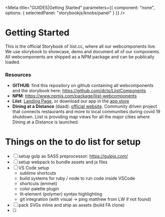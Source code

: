 <Meta
  title="GUIDES|Getting Started"
  parameters={{
    component: "none",
    options: { selectedPanel: "storybookjs/knobs/panel" }
  }}
/>

# Getting Started

This is the official Storybook of liist.cc, where all our webcomponents live. We use storybook to showcase, demo and document all of our components. All webcomponents are shipped as a NPM package and can be publically loaded.

### Resources
- **GITHUB**: find this repository on github containing all webcomponents and the storybook here: https://github.com/dcts/LiistComponents
- **NPM**: https://www.npmjs.com/package/liist-webcomponents
- **Liist**: [Landing Page](https://www.liist.cc/), or download our app in the [app store](https://apps.apple.com/app/id1488479790)
- **Dining at a Distance** (daad): [official website](https://www.diningatadistance.com/). Community driven project that connects restaurants and more to local communities during covid 19 shutdown. Liist is providing map views for all the major cities where Dining at a Distance is launched.


# Things on the to do list for setup

- [ ] setup gulp as SASS preprocessor: https://gulpjs.com/
- [ ] setup webpack to bundle assets and js files
- [ ] VS Code setup
  - sublime shortcuts
  - build systems for ruby / node to run code inside VSCode
  - shortcuts (emmet)
  - color palette plugin
  - lit-element (polymer) syntax highlighting
  - git integration (with visual -> ping matthew from LW if not found)
- [ ] pack SVGs inline and ship as assets (build FA clone)
- [ ]
